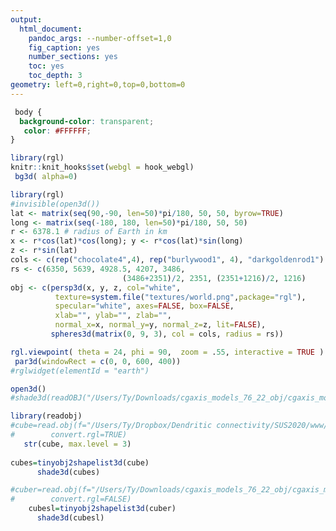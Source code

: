 ```yaml
---
output:
  html_document:
    pandoc_args: --number-offset=1,0
    fig_caption: yes
    number_sections: yes
    toc: yes
    toc_depth: 3
geometry: left=0,right=0,top=0,bottom=0
---
```


```css
 body {
  background-color: transparent;
   color: #FFFFFF;
}
```

```r
library(rgl)
knitr::knit_hooks$set(webgl = hook_webgl)
 bg3d( alpha=0)

```


```r
library(rgl)
#invisible(open3d())
lat <- matrix(seq(90,-90, len=50)*pi/180, 50, 50, byrow=TRUE)
long <- matrix(seq(-180, 180, len=50)*pi/180, 50, 50)
r <- 6378.1 # radius of Earth in km
x <- r*cos(lat)*cos(long); y <- r*cos(lat)*sin(long)
z <- r*sin(lat)
cols <- c(rep("chocolate4",4), rep("burlywood1", 4), "darkgoldenrod1")
rs <- c(6350, 5639, 4928.5, 4207, 3486, 
                         (3486+2351)/2, 2351, (2351+1216)/2, 1216)
obj <- c(persp3d(x, y, z, col="white", 
          texture=system.file("textures/world.png",package="rgl"), 
          specular="white", axes=FALSE, box=FALSE, 
          xlab="", ylab="", zlab="",
          normal_x=x, normal_y=y, normal_z=z, lit=FALSE),
         spheres3d(matrix(0, 9, 3), col = cols, radius = rs))

rgl.viewpoint( theta = 24, phi = 90,  zoom = .55, interactive = TRUE )
 par3d(windowRect = c(0, 0, 600, 400))
#rglwidget(elementId = "earth")
```



```r
open3d()
#shade3d(readOBJ("/Users/Ty/Downloads/cgaxis_models_76_22_obj/cgaxis_models_76_22_obj.obj", material = list(color = "green", shininess = 1)))
```

```r
library(readobj)
#cube=read.obj(f="/Users/Ty/Dropbox/Dendritic connectivity/SUS2020/www/Rmarkdown_Knits/globe/gull_obj/CaliforniaGull_obj.obj", materialspath = "/Users/Ty/Downloads/cgaxis_models_76_22_obj/cgaxis_models_76_22_obj.mtl",
#        convert.rgl=TRUE)
   str(cube, max.level = 3)
    
cubes=tinyobj2shapelist3d(cube)
      shade3d(cubes)
```


```r
#cuber=read.obj(f="/Users/Ty/Downloads/cgaxis_models_76_22_obj/cgaxis_models_76_22_obj.obj", materialspath = "/Users/Ty/Dropbox/Dendritic connectivity/SUS2020/www/Rmarkdown_Knits/globe/gull_obj/",
#        convert.rgl=FALSE)
    cubesl=tinyobj2shapelist3d(cuber)
      shade3d(cubesl)
```


